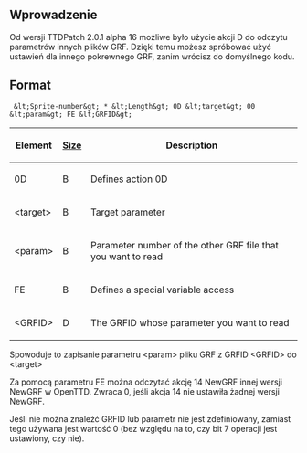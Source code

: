 {{pl/Development/NewGRF/inne strony|en=newgrf-specs.tt-wiki.net/wiki/ReadingOtherGRFParameters|pl=pl/Development/NewGRF/NFO Specs/ReadingOtherGRFParameters}}
<!--{{-}}<br>--><!--{{ambox | text = w trakcie edycji.}}--><!-- -->
==Wprowadzenie==

Od wersji TTDPatch 2.0.1 alpha 16 możliwe było użycie akcji D do odczytu parametrów innych plików GRF. Dzięki temu możesz spróbować użyć ustawień dla innego pokrewnego GRF, zanim wrócisz do domyślnego kodu.

== Format ==

<pre> &lt;Sprite-number&gt; * &lt;Length&gt; 0D &lt;target&gt; 00 &lt;param&gt; FE &lt;GRFID&gt;</pre>

{| class="wikitable"
|-
!'''Element'''
![[en/GRFActionsDetailed|'''Size''']]
!'''Description'''
|-
|0D
|B
|Defines action 0D
|-
|&lt;target&gt;
|B
|Target parameter
|-
|&lt;param&gt;
|B
|Parameter number of the other GRF file that you want to read
|-
|FE
|B
|Defines a special variable access
|-
|&lt;GRFID&gt;
|D
|The GRFID whose parameter you want to read
|}

Spowoduje to zapisanie parametru &lt;param&gt; pliku GRF z GRFID &lt;GRFID&gt; do &lt;target&gt;

Za pomocą parametru FE można odczytać akcję 14 NewGRF innej wersji NewGRF w OpenTTD. Zwraca 0, jeśli akcja 14 nie ustawiła żadnej wersji NewGRF.

Jeśli nie można znaleźć GRFID lub parametr nie jest zdefiniowany, zamiast tego używana jest wartość 0 (bez względu na to, czy bit 7 operacji jest ustawiony, czy nie).